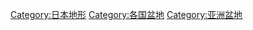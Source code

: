 {{Commonscat|Basins of Japan}}

[[Category:日本地形|Category:日本地形]]
[[Category:各国盆地|Category:各国盆地]]
[[Category:亚洲盆地|Category:亚洲盆地]]